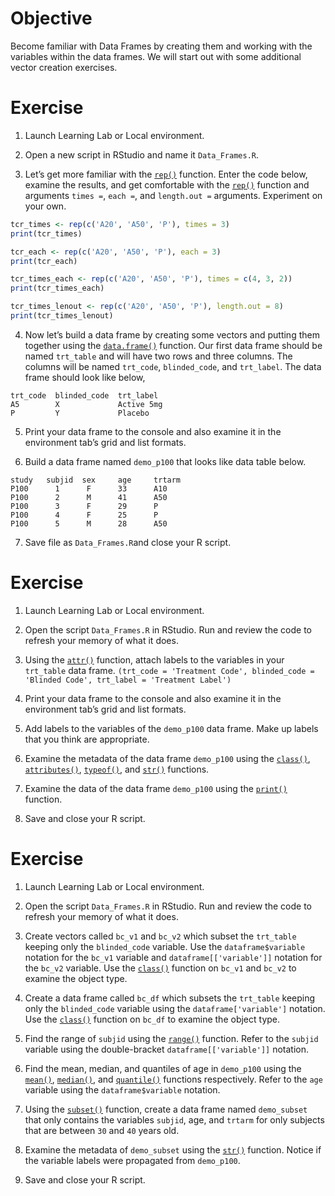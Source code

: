 # **Objective**

Become familiar with Data Frames by creating them and working with the variables within the data frames. We will start out with some additional vector creation exercises.

# **Exercise**

1.  Launch Learning Lab or Local environment.

2.  Open a new script in RStudio and name it `Data_Frames.R`.

3.  Let’s get more familiar with the [`rep()`](https://rdrr.io/r/base/rep.html) function. Enter the code below, examine the results, and get comfortable with the [`rep()`](https://rdrr.io/r/base/rep.html) function and arguments `times =`, `each =`, and `length.out =` arguments. Experiment on your own.

```r
tcr_times <- rep(c('A20', 'A50', 'P'), times = 3)
print(tcr_times)

tcr_each <- rep(c('A20', 'A50', 'P'), each = 3)
print(tcr_each)

tcr_times_each <- rep(c('A20', 'A50', 'P'), times = c(4, 3, 2))
print(tcr_times_each)

tcr_times_lenout <- rep(c('A20', 'A50', 'P'), length.out = 8)
print(tcr_times_lenout)
```

4.  Now let’s build a data frame by creating some vectors and putting them together using the [`data.frame()`](https://rdrr.io/r/base/data.frame.html) function. Our first data frame should be named `trt_table` and will have two rows and three columns. The columns will be named `trt_code`, `blinded_code`, and `trt_label`. The data frame should look like below,

```         
trt_code  blinded_code  trt_label 
A5        X             Active 5mg 
P         Y             Placebo
```

5.  Print your data frame to the console and also examine it in the environment tab’s grid and list formats.

6.  Build a data frame named `demo_p100` that looks like data table below.

```         
study   subjid  sex     age     trtarm 
P100      1      F      33      A10 
P100      2      M      41      A50 
P100      3      F      29      P 
P100      4      F      25      P 
P100      5      M      28      A50
```

7.  Save file as `Data_Frames.R`and close your R script.

# **Exercise**

1.  Launch Learning Lab or Local environment.

2.  Open the script `Data_Frames.R` in RStudio. Run and review the code to refresh your memory of what it does.

3.  Using the [`attr()`](https://rdrr.io/r/base/attr.html) function, attach labels to the variables in your `trt_table` data frame. `(trt_code = 'Treatment Code', blinded_code = 'Blinded Code', trt_label = 'Treatment Label')`

4.  Print your data frame to the console and also examine it in the environment tab’s grid and list formats.

5.  Add labels to the variables of the `demo_p100` data frame. Make up labels that you think are appropriate.

6.  Examine the metadata of the data frame `demo_p100` using the [`class()`](https://rdrr.io/r/base/class.html), [`attributes()`](https://rdrr.io/r/base/attributes.html), [`typeof()`](https://rdrr.io/r/base/typeof.html), and [`str()`](https://rdrr.io/r/utils/str.html) functions.

7.  Examine the data of the data frame `demo_p100` using the [`print()`](https://rdrr.io/r/base/print.html) function.

8.  Save and close your R script.

# **Exercise**

1.  Launch Learning Lab or Local environment.

2.  Open the script `Data_Frames.R` in RStudio. Run and review the code to refresh your memory of what it does.

3.  Create vectors called `bc_v1` and `bc_v2` which subset the `trt_table` keeping only the `blinded_code` variable. Use the `dataframe$variable` notation for the `bc_v1` variable and `dataframe[['variable']]` notation for the `bc_v2` variable. Use the [`class()`](https://rdrr.io/r/base/class.html) function on `bc_v1` and `bc_v2` to examine the object type.

4.  Create a data frame called `bc_df` which subsets the `trt_table` keeping only the `blinded_code` variable using the `dataframe['variable']` notation. Use the [`class()`](https://rdrr.io/r/base/class.html) function on `bc_df` to examine the object type.

5.  Find the range of `subjid` using the [`range()`](https://rdrr.io/r/base/range.html) function. Refer to the `subjid` variable using the double-bracket `dataframe[['variable']]` notation.

6.  Find the mean, median, and quantiles of age in `demo_p100` using the [`mean()`](https://rdrr.io/r/base/mean.html), [`median()`](https://rdrr.io/r/stats/median.html), and [`quantile()`](https://rdrr.io/r/stats/quantile.html) functions respectively. Refer to the `age` variable using the `dataframe$variable` notation.

7.  Using the [`subset()`](https://rdrr.io/r/base/subset.html) function, create a data frame named `demo_subset` that only contains the variables `subjid`, age, and `trtarm` for only subjects that are between `30` and `40` years old.

8.  Examine the metadata of `demo_subset` using the [`str()`](https://rdrr.io/r/utils/str.html) function. Notice if the variable labels were propagated from `demo_p100`.

9.  Save and close your R script.
